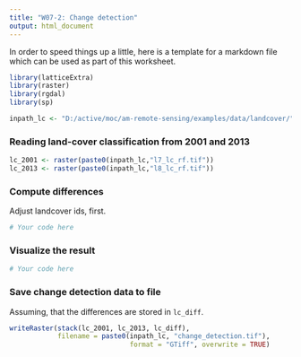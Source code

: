 ```yaml
---
title: "W07-2: Change detection"
output: html_document
---
```


In order to speed things up a little, here is a template for a markdown file
which can be used as part of this worksheet.

```r
library(latticeExtra)
library(raster)
library(rgdal)
library(sp)

inpath_lc <- "D:/active/moc/am-remote-sensing/examples/data/landcover/"
```

### Reading land-cover classification from 2001 and 2013
```r
lc_2001 <- raster(paste0(inpath_lc,"l7_lc_rf.tif"))
lc_2013 <- raster(paste0(inpath_lc,"l8_lc_rf.tif"))
```

### Compute differences
Adjust landcover ids, first.
```r
# Your code here
```

### Visualize the result
```r
# Your code here
```

### Save change detection data to file
Assuming, that the differences are stored in `lc_diff`.
```r
writeRaster(stack(lc_2001, lc_2013, lc_diff), 
            filename = paste0(inpath_lc, "change_detection.tif"),
                              format = "GTiff", overwrite = TRUE)
```
